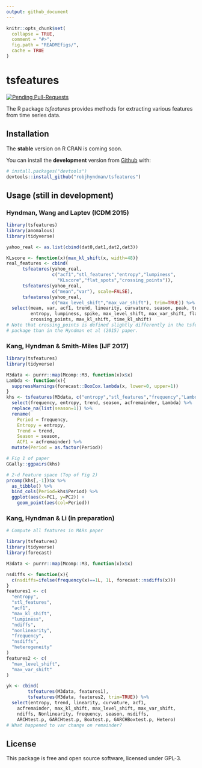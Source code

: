 ```yaml
---
output: github_document
---
```


<!-- README.md is generated from README.Rmd. Please edit that file -->

```r
knitr::opts_chunk$set(
  collapse = TRUE,
  comment = "#>",
  fig.path = "READMEfigs/",
  cache = TRUE
)
```

# tsfeatures

[![Pending Pull-Requests](http://githubbadges.herokuapp.com/robjhyndman/tsfeatures/pulls.svg?style=flat)](https://github.com/robjhyndman/tsfeatures/pulls)

The R package *tsfeatures* provides methods for extracting various features from time series data.

## Installation

The **stable** version on R CRAN is coming soon.

You can install the **development** version from [Github](https://github.com/robjhyndman/tsfeatures) with:

```r
# install.packages("devtools")
devtools::install_github("robjhyndman/tsfeatures")
```

## Usage (still in development)

### Hyndman, Wang and Laptev (ICDM 2015)

```r
library(tsfeatures)
library(anomalous)
library(tidyverse)

yahoo_real <- as.list(cbind(dat0,dat1,dat2,dat3))

KLscore <- function(x){max_kl_shift(x, width=48)}
real_features <- cbind(
      tsfeatures(yahoo_real,
                 c("acf1","stl_features","entropy","lumpiness",
                   "KLscore","flat_spots","crossing_points")),
      tsfeatures(yahoo_real,
                 c("mean","var"), scale=FALSE),
      tsfeatures(yahoo_real,
                 c("max_level_shift","max_var_shift"), trim=TRUE)) %>%
  select(mean, var, acf1, trend, linearity, curvature, season, peak, trough,
         entropy, lumpiness, spike, max_level_shift, max_var_shift, flat_spots,
         crossing_points, max_kl_shift, time_kl_shift)
# Note that crossing_points is defined slightly differently in the tsfeatures
# package than in the Hyndman et al (2015) paper.
```

### Kang, Hyndman & Smith-Miles (IJF 2017)

```r
library(tsfeatures)
library(tidyverse)

M3data <- purrr::map(Mcomp::M3, function(x)x$x)
Lambda <- function(x){
  suppressWarnings(forecast::BoxCox.lambda(x, lower=0, upper=1))
}
khs <- tsfeatures(M3data, c("entropy","stl_features","frequency","Lambda")) %>% 
  select(frequency, entropy, trend, season, acfremainder, Lambda) %>%
  replace_na(list(season=1)) %>%
  rename(
    Period = frequency,
    Entropy = entropy,
    Trend = trend,
    Season = season,
    ACF1 = acfremainder) %>%
  mutate(Period = as.factor(Period))
```

```r
# Fig 1 of paper
GGally::ggpairs(khs)

# 2-d Feature space (Top of Fig 2)
prcomp(khs[,-1])$x %>%
  as_tibble() %>%
  bind_cols(Period=khs$Period) %>%
  ggplot(aes(x=PC1, y=PC2)) +
    geom_point(aes(col=Period))
```

### Kang, Hyndman & Li (in preparation)

```r
# Compute all features in MARs paper

library(tsfeatures)
library(tidyverse)
library(forecast)

M3data <- purrr::map(Mcomp::M3, function(x)x$x)

nsdiffs <- function(x){
  c(nsdiffs=ifelse(frequency(x)==1L, 1L, forecast::nsdiffs(x)))
}
features1 <- c(
  "entropy",
  "stl_features",
  "acf1",
  "max_kl_shift",
  "lumpiness",
  "ndiffs",
  "nonlinearity",
  "frequency",
  "nsdiffs",
  "heterogeneity"
)
features2 <- c(  
  "max_level_shift",
  "max_var_shift"
)

yk <- cbind(
        tsfeatures(M3data, features1),
        tsfeatures(M3data, features2, trim=TRUE)) %>% 
  select(entropy, trend, linearity, curvature, acf1,
    acfremainder, max_kl_shift, max_level_shift, max_var_shift, 
    ndiffs, Nonlinearity, frequency, season, nsdiffs,
    ARCHtest.p, GARCHtest.p, Boxtest.p, GARCHBoxtest.p, Hetero)
# What happened to var change on remainder?
```

## License

This package is free and open source software, licensed under GPL-3.
